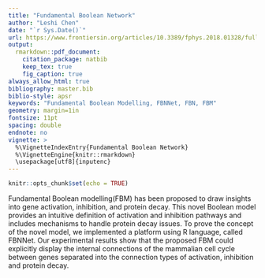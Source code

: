 ```yaml
---
title: "Fundamental Boolean Network"
author: "Leshi Chen"
date: "`r Sys.Date()`"
url: https://www.frontiersin.org/articles/10.3389/fphys.2018.01328/full
output: 
  rmarkdown::pdf_document:
    citation_package: natbib
    keep_tex: true
    fig_caption: true
always_allow_html: true
bibliography: master.bib
biblio-style: apsr
keywords: "Fundamental Boolean Modelling, FBNNet, FBN, FBM"
geometry: margin=1in
fontsize: 11pt
spacing: double
endnote: no
vignette: >
  %\VignetteIndexEntry{Fundamental Boolean Network}
  %\VignetteEngine{knitr::rmarkdown}
  \usepackage[utf8]{inputenc}
---
```


```r
knitr::opts_chunk$set(echo = TRUE)
```

Fundamental Boolean modelling(FBM) has been proposed to draw insights into gene activation, inhibition, and protein decay. This
novel Boolean model provides an intuitive definition of activation and inhibition pathways
and includes mechanisms to handle protein decay issues. To prove the concept of
the novel model, we implemented a platform using R language, called FBNNet. Our
experimental results show that the proposed FBM could explicitly display the internal
connections of the mammalian cell cycle between genes separated into the connection
types of activation, inhibition and protein decay.

